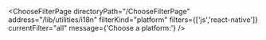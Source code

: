 


<ChooseFilterPage
    directoryPath="/ChooseFilterPage"
    address="/lib/utilities/i18n"
    filterKind="platform"
    filters={['js','react-native']}
    currentFilter="all"
    message={'Choose a platform:'}
/>
